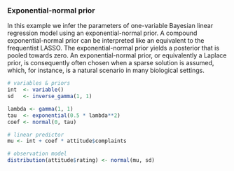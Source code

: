### Exponential-normal prior

In this example we infer the parameters of one-variable Bayesian linear regression model using an exponential-normal prior. A compound exponential-normal prior can be interpreted like an equivalent to the frequentist LASSO. The exponential-normal prior yields a posterior that is pooled towards zero. An exponential-normal prior, or equivalently a Laplace prior, is consequently often chosen when a sparse solution is assumed, which, for instance, is a natural scenario in many biological settings.

```r
# variables & priors
int  <- variable()
sd   <- inverse_gamma(1, 1)

lambda <- gamma(1, 1)
tau  <- exponential(0.5 * lambda**2)
coef <- normal(0, tau)

# linear predictor
mu <- int + coef * attitude$complaints

# observation model
distribution(attitude$rating) <- normal(mu, sd)
```
